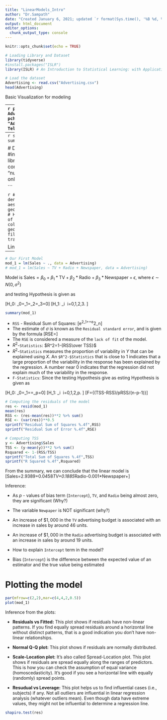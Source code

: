 ---
title: "LinearModels_Intro"
author: "Dr.Sampath"
date: "Created January 6, 2021; updated `r format(Sys.time(), '%B %d, %Y at %H:%M:%S')`"
output: html_document
editor_options: 
  chunk_output_type: console
---

```{r setup, include=FALSE}
knitr::opts_chunk$set(echo = TRUE)
```

```{r}
# Loading Library and Dataset
library(tidyverse)
#install.packages("ISLR")
library(ISLR) # An Introduction to Statistical Learning: with Applications in R
```


```{r}
# Load the dataset
Advertising <- read.csv("Advertising.csv")
head(Advertising)
```

Basic Visualization for modeling

---
```{r}
plot(Sales ~ TV, data = Advertising, col = "dodgerblue", pch = 20, cex = 1.5,
     main = "Advertising: Sales vs Television")
```

```{r}
pairs(Advertising) #plotting selected columns
```

```{r}
#install.packages("caret")
library(caret)
# Plotting Sales vs Other variables
featurePlot(x = Advertising[ , c("TV", "Radio", "Newspaper")], y = Advertising$Sales)
```

```{r}
#Boxplots
par(mfrow=c(2,2), mar=c(4,4,2,0.5))  # divide graph area in 2 columns
boxplot(Advertising$Sales, main="Sales",col="yellow")  # box plot for 'Sales'
boxplot(Advertising$TV, main="TV",col="green")  # box plot for 'TV'
boxplot(Advertising$Newspaper, main="Newspaper",col="blue")  # box plot for 'Newspaper'
boxplot(Advertising$Radio, main="Radio",col="orange")  # box plot for 'Radio'

```

Shapiro-Wilks Test for Noramlity
===
In this test
\[H_0: \text{The data is normal }\]
\[H_1: \text{The data is NOT normal }\]
If $p$ - value is < 0.1 then Reject $H_0$ otherwise accept $H_0.$

```{r}
#Check the normality of each column
for (i in 1:ncol(Advertising)){
  shapiro.test(Advertising[,i])$p.value %>%print()
}
```

```{r}
#Check the normality of multivariate data
#install.packages("MVN")
library(MVN)
```
```{r}
result <-mvn(Advertising,  mvnTest = "mardia")
result
```
```{r}
Advertising[,2:3] %>% mvn(multivariatePlot = "contour"e)
```


 Basic Statistics
---
```{r}
summary(Advertising) # Six point summary for each variable
```
```{r}
# Computing Correlation plot
round(cor(Advertising),3)
```

# Different way of visualization
```{r}
#install.packages("corrplot")
library(corrplot)
corrplot(cor(Advertising),
  method = "number",
  type = "upper" # show only upper side
)

```


```{r}
# Histogram overlaid with kernel density curve
ggplot(Advertising, aes(x=Sales)) + 
    geom_histogram(aes(y=..density..),      # Histogram with density instead of count on y-axis
                   binwidth=.5,
                   colour="black", fill="white") +
    geom_density(alpha=.2, fill="#FF6666") # Overlay with transparent density plot
```



Linear Model
---

```{r}
# Our First Model
mod_1 = lm(Sales ~ ., data = Advertising)
# mod_1 = lm(Sales ~ TV + Radio + Newspaper, data = Advertising)
```
Model is
$\text{Sales}=\beta_0+\beta_1*\text{TV}+\beta_2*\text{Radio}+\beta_3*\text{Newspaper}+\epsilon,$ where $\epsilon\sim N(0,\sigma^2)$


and testing Hypothesis is given as

\[H_0: \beta_0=\beta_1=\beta_2=\beta_3=0\]
\[H_1: \beta_i\neq0\ \text{for some}\ i=0,1,2,3. \]

```{r}
summary(mod_1)
```

* `RSS` - Residual Sum of Squares: \[e^2_1+\cdots+e^2_n\]
*  The estimate of $\sigma$ is known as the `Residual standard error`, and is given by the formula
\[RSE=\sqrt{RSS/n-2}\]
* The `RSE` is considered a measure of the `lack of fit` of the model.
* $R^2$-`Statistics`: $R^2=1-{RSS\over TSS}$
* $R^2$-`Statistics` measures the proportion
of variability in $Y$ that can be explained using $X.$ An `$R^2-$Statistics` that is
close to 1 indicates that a large proportion of the variability in the response has been explained by the regression. A number near 0 indicates that the regression did not explain much of the variability in the response.
* `F-Statistics`: Since the testing Hypothesis give as
esting Hypothesis is given as

\[H_0: \beta_0=\beta_1=\cdots=\beta_p=0\]
\[H_1: \beta_i\neq0\ \text{for some}\ i=0,1,2,p. \]
\[F={(TSS-RSS)/p\over RSS/(n-p-1)}\]



```{r}
# Computing the residuals of the model
res <- resid(mod_1)
mean(res)
RSS <- (res-mean(res))**2 %>% sum()
RSE <- (var(res))**0.5
sprintf("Residual Sum of Squares %.4f",RSS)
sprintf("Residual Sum of Error %.4f",RSE)
```
```{r}
# Computing TSS
y <- Advertising$Sales
TSS <- (y-mean(y))**2 %>% sum()
Rsquared <- 1-(RSS/TSS)
sprintf("Total Sum of Squares %.4f",TSS)
sprintf("R Squared %.4f",Rsquared)
```

From the summary, we can conclude that the linear model is
\[Sales=2.9389+0.0458*TV+0.1885*Radio-0.001*Newspaper+\epsilon\]

Inference:

- As $p$ - values of bias term (`Intercept`), `TV`, and `Radio` being almost zero, they are significant (Why?)

- The variable `Newpaper` is NOT significant (why?)

-  An increase of $\$1,000$ in the `TV` advertising budget is associated with an increase in sales by around 46 units.

- An increase of $\$1,000$ in the `Radio` advertising budget is associated with an increase in sales by around 19 units.

- How to explain `Intercept` term in the model?

- Bias (`Intercept`) is the difference between the expected value of an estimator and the true value being estimated

Plotting the model
===
```{r}
par(mfrow=c(2,2),mar=c(4,4,2,0.5))
plot(mod_1)
```

Inference from the plots:

- **Residuals vs Fitted:** This plot shows if residuals have non-linear patterns.  If you find equally spread residuals around a horizontal line without distinct patterns, that is a good indication you don’t have non-linear relationships.

- **Normal Q-Q plot:** This plot shows if residuals are normally distributed. 

- **Scale-Location plot:** It’s also called Spread-Location plot. This plot shows if residuals are spread equally along the ranges of predictors. This is how you can check the assumption of equal variance (homoscedasticity). It’s good if you see a horizontal line with equally (randomly) spread points.

- **Resudual vs Leverage:** This plot helps us to find influential cases (i.e., subjects) if any. Not all outliers are influential in linear regression analysis (whatever outliers mean). Even though data have extreme values, they might not be influential to determine a regression line. 
```{r}
shapiro.test(res)
```








